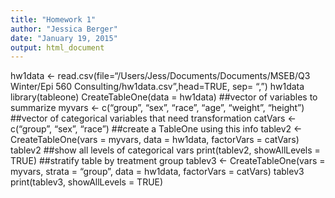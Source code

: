 ```yaml
---
title: "Homework 1"
author: "Jessica Berger"
date: "January 19, 2015"
output: html_document
---
```


hw1data <- read.csv(file="/Users/Jess/Documents/Documents/MSEB/Q3 Winter/Epi 560 Consulting/hw1data.csv",head=TRUE, sep= ",")
hw1data
library(tableone)
CreateTableOne(data = hw1data)
##vector of variables to summarize
myvars <- c("group", "sex", "race", "age", "weight", "height")
##vector of categorical variables that need transformation
catVars <- c("group", "sex", "race")
##create a TableOne using this info
tablev2 <- CreateTableOne(vars = myvars, data = hw1data, factorVars = catVars)
tablev2
##show all levels of categorical vars
print(tablev2, showAllLevels = TRUE)
##stratify table by treatment group
tablev3 <- CreateTableOne(vars = myvars, strata = "group", data = hw1data, factorVars = catVars)
tablev3
print(tablev3, showAllLevels = TRUE)

